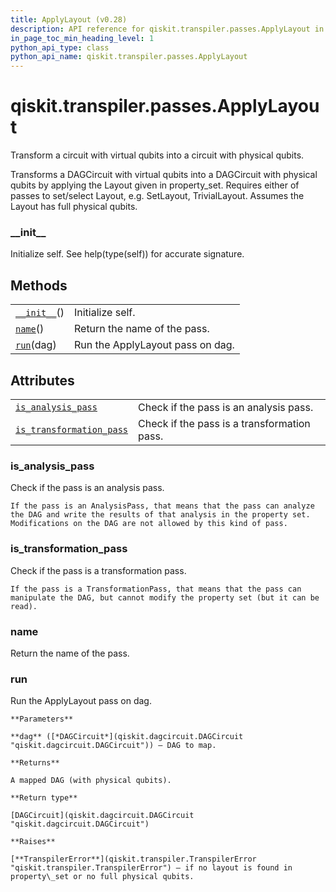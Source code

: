 ```yaml
---
title: ApplyLayout (v0.28)
description: API reference for qiskit.transpiler.passes.ApplyLayout in qiskit v0.28
in_page_toc_min_heading_level: 1
python_api_type: class
python_api_name: qiskit.transpiler.passes.ApplyLayout
---
```


<span id="qiskit-transpiler-passes-applylayout" />

# qiskit.transpiler.passes.ApplyLayout

<Class id="qiskit.transpiler.passes.ApplyLayout" isDedicatedPage={true} github="https://github.com/qiskit/qiskit/tree/stable/0.18/qiskit/transpiler/passes/layout/apply_layout.py" signature="ApplyLayout(*args, **kwargs)" modifiers="class">
  Transform a circuit with virtual qubits into a circuit with physical qubits.

  Transforms a DAGCircuit with virtual qubits into a DAGCircuit with physical qubits by applying the Layout given in property\_set. Requires either of passes to set/select Layout, e.g. SetLayout, TrivialLayout. Assumes the Layout has full physical qubits.

  ### \_\_init\_\_

  <Function id="qiskit.transpiler.passes.ApplyLayout.__init__" signature="__init__()">
    Initialize self. See help(type(self)) for accurate signature.
  </Function>

  ## Methods

  |                                                                                                                |                                  |
  | -------------------------------------------------------------------------------------------------------------- | -------------------------------- |
  | [`__init__`](#qiskit.transpiler.passes.ApplyLayout.__init__ "qiskit.transpiler.passes.ApplyLayout.__init__")() | Initialize self.                 |
  | [`name`](#qiskit.transpiler.passes.ApplyLayout.name "qiskit.transpiler.passes.ApplyLayout.name")()             | Return the name of the pass.     |
  | [`run`](#qiskit.transpiler.passes.ApplyLayout.run "qiskit.transpiler.passes.ApplyLayout.run")(dag)             | Run the ApplyLayout pass on dag. |

  ## Attributes

  |                                                                                                                                                        |                                             |
  | ------------------------------------------------------------------------------------------------------------------------------------------------------ | ------------------------------------------- |
  | [`is_analysis_pass`](#qiskit.transpiler.passes.ApplyLayout.is_analysis_pass "qiskit.transpiler.passes.ApplyLayout.is_analysis_pass")                   | Check if the pass is an analysis pass.      |
  | [`is_transformation_pass`](#qiskit.transpiler.passes.ApplyLayout.is_transformation_pass "qiskit.transpiler.passes.ApplyLayout.is_transformation_pass") | Check if the pass is a transformation pass. |

  ### is\_analysis\_pass

  <Attribute id="qiskit.transpiler.passes.ApplyLayout.is_analysis_pass">
    Check if the pass is an analysis pass.

    If the pass is an AnalysisPass, that means that the pass can analyze the DAG and write the results of that analysis in the property set. Modifications on the DAG are not allowed by this kind of pass.
  </Attribute>

  ### is\_transformation\_pass

  <Attribute id="qiskit.transpiler.passes.ApplyLayout.is_transformation_pass">
    Check if the pass is a transformation pass.

    If the pass is a TransformationPass, that means that the pass can manipulate the DAG, but cannot modify the property set (but it can be read).
  </Attribute>

  ### name

  <Function id="qiskit.transpiler.passes.ApplyLayout.name" signature="name()">
    Return the name of the pass.
  </Function>

  ### run

  <Function id="qiskit.transpiler.passes.ApplyLayout.run" signature="run(dag)">
    Run the ApplyLayout pass on dag.

    **Parameters**

    **dag** ([*DAGCircuit*](qiskit.dagcircuit.DAGCircuit "qiskit.dagcircuit.DAGCircuit")) – DAG to map.

    **Returns**

    A mapped DAG (with physical qubits).

    **Return type**

    [DAGCircuit](qiskit.dagcircuit.DAGCircuit "qiskit.dagcircuit.DAGCircuit")

    **Raises**

    [**TranspilerError**](qiskit.transpiler.TranspilerError "qiskit.transpiler.TranspilerError") – if no layout is found in property\_set or no full physical qubits.
  </Function>
</Class>

